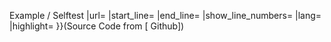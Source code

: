 <noinclude>
Example / Selftest
{{{{FULLPAGENAME}}|url=https://github.com/OpenSemanticLab/osw-python/blob/b83d590553231dcc74d849af7f40239ef43546e0/src/osw/core.py#L49-L61}}
<templatedata>
{
	"params": {
		"url": {
			"type": "url",
			"required": true,
			"suggested": true,
			"label": "Github (perma)link",
			"description": "When using line numbers (in the link or as parameter) use the permalink!",
			"example": "https://github.com/OpenSemanticLab/mediawiki-extensions-OpenSemanticLab/blob/ca3558f07d1eb90d504f8304ae0a93d8a3c2a85c/includes/OpenSemanticLab.php#L3-L12"
		},
		"start_line": {
			"type": "number",
			"label": "Start line",
			"description": "Start line of a sub-section of the file. Can also be specified in the link as #L3",
			"example": "3"
		},
		"end_line": {
			"type": "number",
			"label": "End line",
			"description": "Start line of a sub-section of the file. Can also be specified in the link as #L3-L12",
			"example": "12"
		},
		"show_line_numbers": {
			"type": "boolean",
			"label": "Show line numbers",
			"description": "If selected, line numbers are displayed",
			"suggested": true
		},
		"lang": {
			"type": "string",
			"label": "Language",
			"description": "Language for the syntax highlighting. Auto-detected from the file suffix (e. g. \".py\") for some languages, defaults to \"text\".",
			"example": "python"
		},
		"highlight": {
			"type": "string",
			"label": "Highlighted lines",
			"description": "List of lines or line ranges to highlight. Line numbers are absolute and must be between start and end line of a block selection.",
			"example": "5,7,9-10",
			"suggested": true
		},
		"uuid": {
			"label": "UUID (auto-generated, should not be changed)",
			"type": "string",
			"autovalue": "{{subst:UUID}}",
			"required": true
		}
	},
	"format": "block",
	"description": "Embeds a source code block from github with syntax highlighting",
	"paramOrder": [
		"url",
		"start_line",
		"end_line",
		"show_line_numbers",
		"lang",
		"highlight",
		"uuid"
	]
}
</templatedata>
</noinclude>
<includeonly>

{{#invoke:Viewer/Github|code
|uuid={{{uuid|}}}
|url={{{url|}}}
|start_line={{{start_line|}}}
|end_line={{{end_line|}}}
|show_line_numbers={{{show_line_numbers|}}}
|lang={{{lang|}}}
|highlight={{{highlight|}}}
}}(Source Code from [{{{url|}}} Github])
</includeonly>